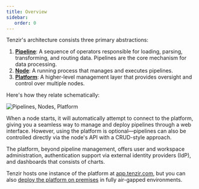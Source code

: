 ```yaml
---
title: Overview
sidebar:
   order: 0
---
```


Tenzir's architecture consists three primary abstractions:

1. [**Pipeline**](pipelines): A sequence of operators responsible for loading,
   parsing, transforming, and routing data. Pipelines are the core mechanism for
   data processing.
2. [**Node**](node): A running process that manages and executes pipelines.
3. [**Platform**](platform): A higher-level management layer that provides
   oversight and control over multiple nodes.

Here's how they relate schematically:

![Pipelines, Nodes, Platform](pipelines-nodes-platform.svg)

When a node starts, it will automatically attempt to connect to the platform,
giving you a seamless way to manage and deploy pipelines through a web interface.
However, using the platform is optional—pipelines can also be controlled directly
via the node's API with a CRUD-style approach.

The platform, beyond pipeline management, offers user and workspace
administration, authentication support via external identity providers (IdP),
and dashboards that consists of charts.

Tenzir hosts one instance of the platform at
[app.tenzir.com](https://app.tenzir.com), but you can also [deploy the platform
on premises](../installation/deploy-the-platform.md) in fully air-gapped
environments.